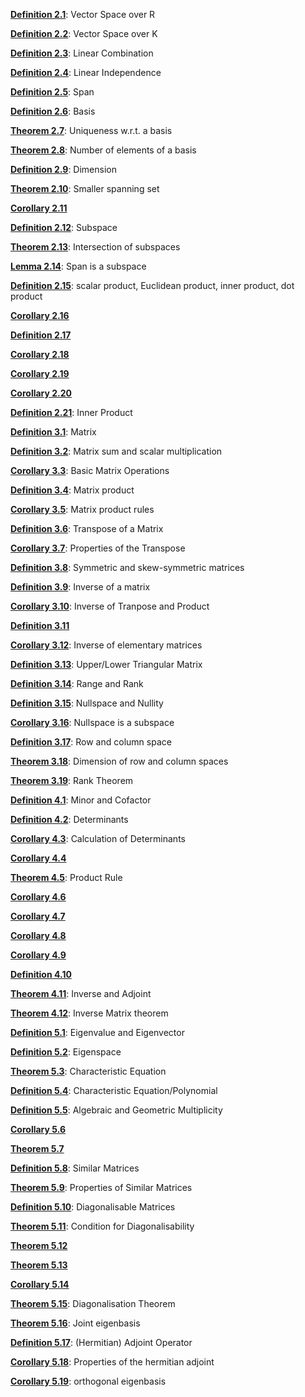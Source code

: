 \providecommand{\Pageref}[1]{\hfill p.\pageref{#1}}
 [**Definition 2.1**](#vksoverr): Vector Space over R\Pageref{vksoverr}

 [**Definition 2.2**](#vksoverk): Vector Space over K\Pageref{vksoverk}

 [**Definition 2.3**](#linear-combination): Linear Combination\Pageref{linear-combination}

 [**Definition 2.4**](#linear-independence-1): Linear Independence\Pageref{linear-independence-1}

 [**Definition 2.5**](#span): Span\Pageref{span}

 [**Definition 2.6**](#basis): Basis\Pageref{basis}

 [**Theorem 2.7**](#uniqueness-w.r.t.-a-basis): Uniqueness w.r.t. a basis\Pageref{uniqueness-w.r.t.-a-basis}

 [**Theorem 2.8**](#number-of-elements-of-a-basis): Number of elements of a basis\Pageref{number-of-elements-of-a-basis}

 [**Definition 2.9**](#dimension): Dimension\Pageref{dimension}

 [**Theorem 2.10**](#smaller-spanning-set): Smaller spanning set\Pageref{smaller-spanning-set}

 [**Corollary 2.11**](#nvectorsspanrn)\Pageref{nvectorsspanrn}

 [**Definition 2.12**](#subspace): Subspace\Pageref{subspace}

 [**Theorem 2.13**](#intersection-of-subspaces): Intersection of subspaces\Pageref{intersection-of-subspaces}

 [**Lemma 2.14**](#span-is-a-subspace): Span is a subspace\Pageref{span-is-a-subspace}

 [**Definition 2.15**](#scalarproduct): scalar product, Euclidean product, inner product, dot product\Pageref{scalarproduct}

 [**Corollary 2.16**](#scalarproduct)\Pageref{scalarproduct}

 [**Definition 2.17**](#Definition-2.17)\Pageref{Definition-2.17}

 [**Corollary 2.18**](#Corollary-2.18)\Pageref{Corollary-2.18}

 [**Corollary 2.19**](#projec)\Pageref{projec}

 [**Corollary 2.20**](#Corollary-2.20)\Pageref{Corollary-2.20}

 [**Definition 2.21**](#inner-product): Inner Product\Pageref{inner-product}

 [**Definition 3.1**](#matrix): Matrix\Pageref{matrix}

 [**Definition 3.2**](#matrix-sum-and-scalar-multiplication): Matrix sum and scalar multiplication\Pageref{matrix-sum-and-scalar-multiplication}

 [**Corollary 3.3**](#basic-matrix-operations): Basic Matrix Operations\Pageref{basic-matrix-operations}

 [**Definition 3.4**](#matrix-product): Matrix product\Pageref{matrix-product}

 [**Corollary 3.5**](#matrix-product-rules): Matrix product rules\Pageref{matrix-product-rules}

 [**Definition 3.6**](#transpose-of-a-matrix): Transpose of a Matrix\Pageref{transpose-of-a-matrix}

 [**Corollary 3.7**](#properties-of-the-transpose): Properties of the Transpose\Pageref{properties-of-the-transpose}

 [**Definition 3.8**](#symmetric-and-skew-symmetric-matrices): Symmetric and skew-symmetric matrices\Pageref{symmetric-and-skew-symmetric-matrices}

 [**Definition 3.9**](#inverse-of-a-matrix): Inverse of a matrix\Pageref{inverse-of-a-matrix}

 [**Corollary 3.10**](#inverse-of-tranpose-and-product): Inverse of Tranpose and Product\Pageref{inverse-of-tranpose-and-product}

 [**Definition 3.11**](#Definition-3.11)\Pageref{Definition-3.11}

 [**Corollary 3.12**](#inverse-of-elementary-matrices): Inverse of elementary matrices\Pageref{inverse-of-elementary-matrices}

 [**Definition 3.13**](#upperlower-triangular-matrix): Upper/Lower Triangular Matrix\Pageref{upperlower-triangular-matrix}

 [**Definition 3.14**](#range-and-rank): Range and Rank\Pageref{range-and-rank}

 [**Definition 3.15**](#nullspace-and-nullity): Nullspace and Nullity\Pageref{nullspace-and-nullity}

 [**Corollary 3.16**](#nullspace-is-a-subspace): Nullspace is a subspace\Pageref{nullspace-is-a-subspace}

 [**Definition 3.17**](#row-and-column-space): Row and column space\Pageref{row-and-column-space}

 [**Theorem 3.18**](#rowcolumnspace): Dimension of row and column spaces\Pageref{rowcolumnspace}

 [**Theorem 3.19**](#ranktheorem): Rank Theorem\Pageref{ranktheorem}

 [**Definition 4.1**](#minor-and-cofactor): Minor and Cofactor\Pageref{minor-and-cofactor}

 [**Definition 4.2**](#determinants-1): Determinants\Pageref{determinants-1}

 [**Corollary 4.3**](#calcdet): Calculation of Determinants\Pageref{calcdet}

 [**Corollary 4.4**](#Corollary-4.4)\Pageref{Corollary-4.4}

 [**Theorem 4.5**](#product-rule): Product Rule\Pageref{product-rule}

 [**Corollary 4.6**](#Corollary-4.6)\Pageref{Corollary-4.6}

 [**Corollary 4.7**](#Corollary-4.7)\Pageref{Corollary-4.7}

 [**Corollary 4.8**](#invdet)\Pageref{invdet}

 [**Corollary 4.9**](#Corollary-4.9)\Pageref{Corollary-4.9}

 [**Definition 4.10**](#Definition-4.10)\Pageref{Definition-4.10}

 [**Theorem 4.11**](#inverse-and-adjoint): Inverse and Adjoint\Pageref{inverse-and-adjoint}

 [**Theorem 4.12**](#invmatrixthm): Inverse Matrix theorem\Pageref{invmatrixthm}

 [**Definition 5.1**](#eigenvalue-and-eigenvector): Eigenvalue and Eigenvector\Pageref{eigenvalue-and-eigenvector}

 [**Definition 5.2**](#eigenspace): Eigenspace\Pageref{eigenspace}

 [**Theorem 5.3**](#characteristic-equation): Characteristic Equation\Pageref{characteristic-equation}

 [**Definition 5.4**](#characteristic-equationpolynomial): Characteristic Equation/Polynomial\Pageref{characteristic-equationpolynomial}

 [**Definition 5.5**](#algebraic-and-geometric-multiplicity): Algebraic and Geometric Multiplicity\Pageref{algebraic-and-geometric-multiplicity}

 [**Corollary 5.6**](#eigenvaluestriangular)\Pageref{eigenvaluestriangular}

 [**Theorem 5.7**](#eigenlinind)\Pageref{eigenlinind}

 [**Definition 5.8**](#similar-matrices-1): Similar Matrices\Pageref{similar-matrices-1}

 [**Theorem 5.9**](#simmatrices): Properties of Similar Matrices\Pageref{simmatrices}

 [**Definition 5.10**](#diagonalisable-matrices): Diagonalisable Matrices\Pageref{diagonalisable-matrices}

 [**Theorem 5.11**](#diagifind): Condition for Diagonalisability\Pageref{diagifind}

 [**Theorem 5.12**](#section)\Pageref{section}

 [**Theorem 5.13**](#eigendiag)\Pageref{eigendiag}

 [**Corollary 5.14**](#Corollary-5.14)\Pageref{Corollary-5.14}

 [**Theorem 5.15**](#diagonalisation-theorem): Diagonalisation Theorem\Pageref{diagonalisation-theorem}

 [**Theorem 5.16**](#joint-eigenbasis): Joint eigenbasis\Pageref{joint-eigenbasis}

 [**Definition 5.17**](#hermitian-adjoint-operator): (Hermitian) Adjoint Operator\Pageref{hermitian-adjoint-operator}

 [**Corollary 5.18**](#properties-of-the-hermitian-adjoint): Properties of the hermitian adjoint\Pageref{properties-of-the-hermitian-adjoint}

 [**Corollary 5.19**](#orthogonal-eigenbasis): orthogonal eigenbasis\Pageref{orthogonal-eigenbasis}
